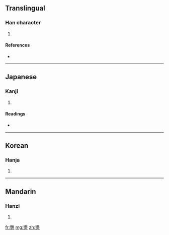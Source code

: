 ==Translingual==

===Han character===
{{Han char|rn=19|rad=力|as=15|sn=17|four=|canj=竹大大尸 (HKKS)}}

# {{defn|Han|sort=力15}}

====References====
* {{Han ref|kx=0150.030|dkj=02475|dj=0338.120|hdz=10382.070|uh=52F6|ud=21238}}

----

==Japanese==

===Kanji===
{{ja-kanji|grade=|rs=力15}}

# {{defn|Japanese|sort=力15}}

====Readings====
* {{ja-readings|on=[[けつ]] (ketsu), [[でち]] (dechi)|kun=[[はなつ]] (hanatsu), [[とりさる]] (torisaru)}}

----

==Korean==

===Hanja===
{{ko-hanja|hangeul=철|rv=cheol|mr=ch'ŏl}}

# {{defn|Korean|sort=力15}}

----

==Mandarin==

===Hanzi===
{{cmn-hanzi|pin=[[chè]] ([[che4]])|wg=ch'e<sup>4</sup>}}

# {{defn|Mandarin|sort=力15}}

[[fr:勶]]
[[mg:勶]]
[[zh:勶]]